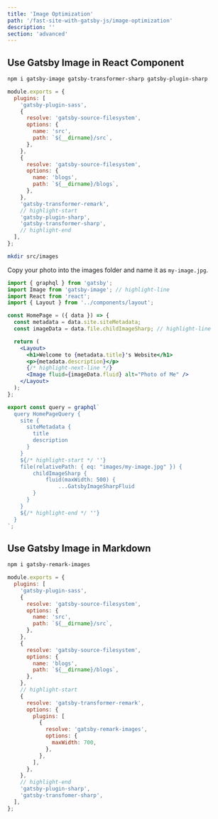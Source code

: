 ```yaml
---
title: 'Image Optimization'
path: '/fast-site-with-gatsby-js/image-optimization'
description: ''
section: 'advanced'
---
```


## Use Gatsby Image in React Component

```bash
npm i gatsby-image gatsby-transformer-sharp gatsby-plugin-sharp
```

```javascript fileName=gatsby-config.js
module.exports = {
  plugins: [
    'gatsby-plugin-sass',
    {
      resolve: 'gatsby-source-filesystem',
      options: {
        name: 'src',
        path: `${__dirname}/src`,
      },
    },
    {
      resolve: 'gatsby-source-filesystem',
      options: {
        name: 'blogs',
        path: `${__dirname}/blogs`,
      },
    },
    'gatsby-transformer-remark',
    // highlight-start
    'gatsby-plugin-sharp',
    'gatsby-transformer-sharp',
    // highlight-end
  ],
};
```

```bash
mkdir src/images
```

Copy your photo into the images folder and name it as `my-image.jpg`.

```jsx fileName=src/pages/index.js
import { graphql } from 'gatsby';
import Image from 'gatsby-image'; // highlight-line
import React from 'react';
import { Layout } from '../components/layout';

const HomePage = ({ data }) => {
  const metadata = data.site.siteMetadata;
  const imageData = data.file.childImageSharp; // highlight-line

  return (
    <Layout>
      <h1>Welcome to {metadata.title}'s Website</h1>
      <p>{metadata.description}</p>
      {/* highlight-next-line */}
      <Image fluid={imageData.fluid} alt="Photo of Me" />
    </Layout>
  );
};

export const query = graphql`
  query HomePageQuery {
    site {
      siteMetadata {
        title
        description
      }
    }
    ${/* highlight-start */ ''}
    file(relativePath: { eq: "images/my-image.jpg" }) {
        childImageSharp {
            fluid(maxWidth: 500) {
                ...GatsbyImageSharpFluid
        }
      }
    }
    ${/* highlight-end */ ''}
  }
`;
```

## Use Gatsby Image in Markdown

```bash
npm i gatsby-remark-images
```

```javascript fileName=gatsby-config.js
module.exports = {
  plugins: [
    'gatsby-plugin-sass',
    {
      resolve: 'gatsby-source-filesystem',
      options: {
        name: 'src',
        path: `${__dirname}/src`,
      },
    },
    {
      resolve: 'gatsby-source-filesystem',
      options: {
        name: 'blogs',
        path: `${__dirname}/blogs`,
      },
    },
    // highlight-start
    {
      resolve: 'gatsby-transformer-remark',
      options: {
        plugins: [
          {
            resolve: 'gatsby-remark-images',
            options: {
              maxWidth: 700,
            },
          },
        ],
      },
    },
    // highlight-end
    'gatsby-plugin-sharp',
    'gatsby-transfomer-sharp',
  ],
};
```
